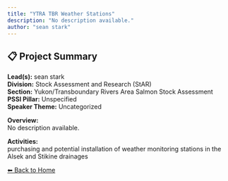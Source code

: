 ```yaml
---
title: "YTRA TBR Weather Stations"
description: "No description available."
author: "sean stark"
---
```


## 📋 Project Summary

**Lead(s):** sean stark  
**Division:** Stock Assessment and Research (StAR)  
**Section:** Yukon/Transboundary Rivers Area Salmon Stock Assessment  
**PSSI Pillar:** Unspecified  
**Speaker Theme:** Uncategorized  

**Overview:**  
No description available.   

**Activities:**  
purchasing and potential installation of weather monitoring stations in the Alsek and Stikine drainages

[⬅ Back to Home](../index.qmd)
